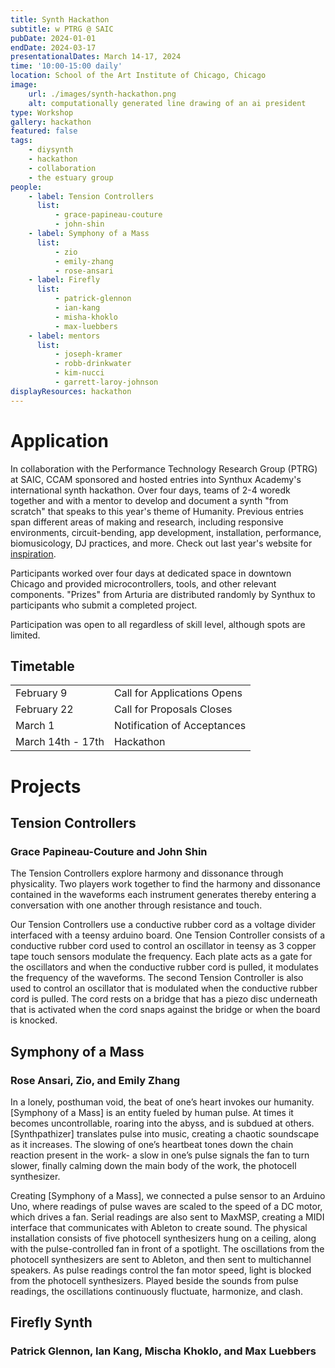 ```yaml
---
title: Synth Hackathon
subtitle: w PTRG @ SAIC
pubDate: 2024-01-01
endDate: 2024-03-17
presentationalDates: March 14-17, 2024
time: '10:00-15:00 daily'
location: School of the Art Institute of Chicago, Chicago
image:
    url: ./images/synth-hackathon.png
    alt: computationally generated line drawing of an ai president
type: Workshop
gallery: hackathon
featured: false
tags:
    - diysynth
    - hackathon
    - collaboration
    - the estuary group
people:
    - label: Tension Controllers
      list:
          - grace-papineau-couture
          - john-shin
    - label: Symphony of a Mass
      list:
          - zio
          - emily-zhang
          - rose-ansari
    - label: Firefly
      list:
          - patrick-glennon
          - ian-kang
          - misha-khoklo
          - max-luebbers
    - label: mentors
      list:
          - joseph-kramer
          - robb-drinkwater
          - kim-nucci
          - garrett-laroy-johnson
displayResources: hackathon
---
```


# Application

In collaboration with the Performance Technology Research Group (PTRG) at SAIC, CCAM sponsored and hosted entries into Synthux Academy's international synth hackathon. Over four days, teams of 2-4 woredk together and with a mentor to develop and document a synth "from scratch" that speaks to this year's theme of Humanity. Previous entries span different areas of making and research, including responsive environments, circuit-bending, app development, installation, performance, biomusicology, DJ practices, and more. Check out last year's website for [inspiration](https://www.synthux.academy/events/hackathon-2023).

Participants worked over four days at dedicated space in downtown Chicago and provided microcontrollers, tools, and other relevant components. "Prizes" from Arturia are distributed randomly by Synthux to participants who submit a completed project.

Participation was open to all regardless of skill level, although spots are limited.

<LinkButton text="APPLY HERE" url="https://forms.gle/TAw18DUgLdc92zGP8" />

## Timetable

|                   |                             |
| ----------------- | --------------------------- |
| February 9        | Call for Applications Opens |
| February 22       | Call for Proposals Closes   |
| March 1           | Notification of Acceptances |
| March 14th - 17th | Hackathon                   |

# Projects

## Tension Controllers

### Grace Papineau-Couture and John Shin

The Tension Controllers explore harmony and dissonance through physicality. Two players work together to find the harmony and dissonance contained in the waveforms each instrument generates thereby entering a conversation with one another through resistance and touch.

Our Tension Controllers use a conductive rubber cord as a voltage divider interfaced with a teensy arduino board. One Tension Controller consists of a conductive rubber cord used to control an oscillator in teensy as 3 copper tape touch sensors modulate the frequency. Each plate acts as a gate for the oscillators and when the conductive rubber cord is pulled, it modulates the frequency of the waveforms.
The second Tension Controller is also used to control an oscillator that is modulated when the conductive rubber cord is pulled. The cord rests on a bridge that has a piezo disc underneath that is activated when the cord snaps against the bridge or when the board is knocked.

## Symphony of a Mass

### Rose Ansari, Zio, and Emily Zhang

<YouTube id="EWgSrJ0cHwM" />

In a lonely, posthuman void, the beat of one’s heart invokes our humanity. [Symphony of a Mass] is an entity fueled by human pulse. At times it becomes uncontrollable, roaring into the abyss, and is subdued at others. [Synthpathizer] translates pulse into music, creating a chaotic soundscape as it increases. The slowing of one’s heartbeat tones down the chain reaction present in the work- a slow in one’s pulse signals the fan to turn slower, finally calming down the main body of the work, the photocell synthesizer.

Creating [Symphony of a Mass], we connected a pulse sensor to an Arduino Uno, where readings of pulse waves are scaled to the speed of a DC motor, which drives a fan. Serial readings are also sent to MaxMSP, creating a MIDI interface that communicates with Ableton to create sound. The physical installation consists of five photocell synthesizers hung on a ceiling, along with the pulse-controlled fan in front of a spotlight. The oscillations from the photocell synthesizers are sent to Ableton, and then sent to multichannel speakers. As pulse readings control the fan motor speed, light is blocked from the photocell synthesizers. Played beside the sounds from pulse readings, the oscillations continuously fluctuate, harmonize, and clash.

<YouTube id="SbOIfHiYDPI" />

## Firefly Synth

### Patrick Glennon, Ian Kang, Mischa Khoklo, and Max Luebbers

<YouTube id="RsCfO1ctLNQ" />
<YouTube id="N7YIYImRMYk" />
